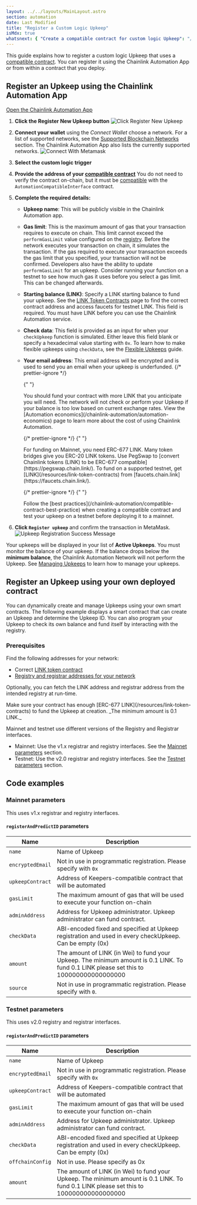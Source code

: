 ```yaml
---
layout: ../../layouts/MainLayout.astro
section: automation
date: Last Modified
title: "Register a Custom Logic Upkeep"
isMdx: true
whatsnext: { "Create a compatible contract for custom logic Upkeep": "/chainlink-automation/compatible-contracts/" }
---
```



This guide explains how to register a custom logic Upkeep that uses a [compatible contract](/chainlink-automation/compatible-contracts). You can register it using the Chainlink Automation App or from within a contract that you deploy.

## Register an Upkeep using the Chainlink Automation App

<div class="remix-callout">
  <a href="https://automation.chain.link">Open the Chainlink Automation App</a>
</div>

1. **Click the Register New Upkeep button**
   ![Click Register New Upkeep](/images/contract-devs/automation/auto-ui-home.png)

1. **Connect your wallet** using the _Connect Wallet_ choose a network. For a list of supported networks, see the [Supported Blockchain Networks](/chainlink-automation/supported-networks) section. The Chainlink Automation App also lists the currently supported networks.
   ![Connect With Metamask](/images/contract-devs/automation/auto-ui-wallet.png)

1. **Select the custom logic trigger**

1. **Provide the address of your [compatible contract](/chainlink-automation/compatible-contracts)** You do not need to verify the contract on-chain, but it must be [compatible](/chainlink-automation/compatible-contracts) with the `AutomationCompatibleInterface` contract.

1. **Complete the required details:**

   - **Upkeep name**: This will be publicly visible in the Chainlink Automation app.
   - **Gas limit**: This is the maximum amount of gas that your transaction requires to execute on chain. This limit cannot exceed the `performGasLimit` value configured on the [registry](/chainlink-automation/supported-networks/#configurations). Before the network executes your transaction on chain, it simulates the transaction. If the gas required to execute your transaction exceeds the gas limit that you specified, your transaction will not be confirmed. Developers also have the ability to update `performGasLimit` for an upkeep. Consider running your function on a testnet to see how much gas it uses before you select a gas limit. This can be changed afterwards.
   - **Starting balance (LINK)**: Specify a LINK starting balance to fund your upkeep. See the [LINK Token Contracts](/resources/link-token-contracts) page to find the correct contract address and access faucets for testnet LINK. This field is required. You must have LINK before you can use the Chainlink Automation service.
   - **Check data**: This field is provided as an input for when your `checkUpkeep` function is simulated. Either leave this field blank or specify a hexadecimal value starting with `0x`. To learn how to make flexible upkeeps using `checkData`, see the [Flexible Upkeeps](/chainlink-automation/flexible-upkeeps) guide.
   - **Your email address**: This email address will be encrypted and is used to send you an email when your upkeep is underfunded.
     {/* prettier-ignore */}

     {" "}

     <Aside type="tip" title="Funding Upkeep">
       You should fund your contract with more LINK that you anticipate you will need. The network will not check or
       perform your Upkeep if your balance is too low based on current exchange rates. View the [Automation
       economics](/chainlink-automation/automation-economics) page to learn more about the cost of using Chainlink
       Automation.
     </Aside>

     {/* prettier-ignore */}
     {" "}

     <Aside type="tip" title="ERC-677 Link">
       For funding on Mainnet, you need ERC-677 LINK. Many token bridges give you ERC-20 LINK tokens. Use PegSwap to
       [convert Chainlink tokens (LINK) to be ERC-677 compatible](https://pegswap.chain.link/). To fund on a supported
       testnet, get [LINK](/resources/link-token-contracts) from [faucets.chain.link](https://faucets.chain.link/).
     </Aside>

     {/* prettier-ignore */}
     {" "}

     <Aside type="tip" title="Testing and best practices">
       Follow the [best practices](/chainlink-automation/compatible-contract-best-practice) when creating a compatible
       contract and test your upkeep on a testnet before deploying it to a mainnet.
     </Aside>

1. **Click `Register upkeep`** and confirm the transaction in MetaMask.
   ![Upkeep Registration Success Message](/images/contract-devs/automation/automation-registration-submitted.png)

Your upkeeps will be displayed in your list of **Active Upkeeps**. You must monitor the balance of your upkeep. If the balance drops below the **minimum balance**, the Chainlink Automation Network will not perform the Upkeep. See [Managing Upkeeps](/chainlink-automation/manage-upkeeps) to learn how to manage your upkeeps.

## Register an Upkeep using your own deployed contract

You can dynamically create and manage Upkeeps using your own smart contracts. The following example displays a smart contract that can create an Upkeep and determine the Upkeep ID. You can also program your Upkeep to check its own balance and fund itself by interacting with the registry.

### Prerequisites

Find the following addresses for your network:

- Correct [LINK token contract](/resources/link-token-contracts)
- [Registry and registrar addresses for your network](/chainlink-automation/supported-networks/#configurations)

Optionally, you can fetch the LINK address and registrar address from the intended registry at run-time.

<Aside type="note" title="Fund your contract">
  Make sure your contract has enough [ERC-677 LINK](/resources/link-token-contracts) to fund the Upkeep at creation.
  _The minimum amount is 0.1 LINK._
</Aside>

Mainnet and testnet use different versions of the Registry and Registrar interfaces.

- Mainnet: Use the v1.x registrar and registry interfaces. See the [Mainnet parameters](#mainnet-parameters) section.
- Testnet: Use the v2.0 registrar and registry interfaces. See the [Testnet parameters](#testnet-parameters) section.

## Code examples

### Mainnet parameters

This uses v1.x registrar and registry interfaces.

<CodeSample src="samples/Automation/UpkeepIDConsumerExamplev1.sol" />

#### `registerAndPredictID` parameters

| Name             | Description                                                                                                                             |
| ---------------- | --------------------------------------------------------------------------------------------------------------------------------------- |
| `name`           | Name of Upkeep                                                                                                                          |
| `encryptedEmail` | Not in use in programmatic registration. Please specify with `0x`                                                                       |
| `upkeepContract` | Address of Keepers-compatible contract that will be automated                                                                           |
| `gasLimit`       | The maximum amount of gas that will be used to execute your function on-chain                                                           |
| `adminAddress`   | Address for Upkeep administrator. Upkeep administrator can fund contract.                                                               |
| `checkData`      | ABI-encoded fixed and specified at Upkeep registration and used in every checkUpkeep. Can be empty (0x)                                 |
| `amount`         | The amount of LINK (in Wei) to fund your Upkeep. The minimum amount is 0.1 LINK. To fund 0.1 LINK please set this to 100000000000000000 |
| `source`         | Not in use in programmatic registration. Please specify with `0`.                                                                       |

### Testnet parameters

This uses v2.0 registry and registrar interfaces.

<CodeSample src="samples/Automation/UpkeepIDConsumerExample.sol" />

#### `registerAndPredictID` parameters

| Name             | Description                                                                                                                             |
| ---------------- | --------------------------------------------------------------------------------------------------------------------------------------- |
| `name`           | Name of Upkeep                                                                                                                          |
| `encryptedEmail` | Not in use in programmatic registration. Please specify with `0x`                                                                       |
| `upkeepContract` | Address of Keepers-compatible contract that will be automated                                                                           |
| `gasLimit`       | The maximum amount of gas that will be used to execute your function on-chain                                                           |
| `adminAddress`   | Address for Upkeep administrator. Upkeep administrator can fund contract.                                                               |
| `checkData`      | ABI-encoded fixed and specified at Upkeep registration and used in every checkUpkeep. Can be empty (0x)                                 |
| `offchainConfig` | Not in use. Please specify as 0x                                                                                                        |
| `amount`         | The amount of LINK (in Wei) to fund your Upkeep. The minimum amount is 0.1 LINK. To fund 0.1 LINK please set this to 100000000000000000 |
